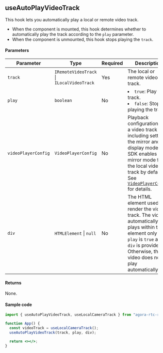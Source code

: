 ## useAutoPlayVideoTrack

This hook lets you automatically play a local or remote video track.

- When the component is mounted, this hook determines whether to automatically play the track according to the `play` parameter.
- When the component is unmounted, this hook stops playing the `track`.

#### Parameters

| Parameter           | Type                                                  | Required | Description                                                                                                                                                                                                                                                                        |
| ------------------- | ----------------------------------------------------- | -------- | ---------------------------------------------------------------------------------------------------------------------------------------------------------------------------------------------------------------------------------------------------------------------------------- |
| `track`             | `IRemoteVideoTrack` &VerticalLine; `ILocalVideoTrack` | Yes      | The local or remote video track.                                                                                                                                                                                                                                                   |
| `play`              | `boolean`                                             | No       | <li>`true`: Play the track.</li><li>`false`: Stop playing the track.</li>                                                                                                                                                                                                          |
| `videoPlayerConfig` | `VideoPlayerConfig`                                   | No       | Playback configurations for a video track including setting the mirror and display mode. The SDK enables mirror mode for the local video track by default. See [`VideoPlayerConfig`](https://api-ref.agora.io/en/video-sdk/web/4.x/interfaces/videoplayerconfig.html) for details. |
| `div`               | `HTMLElement` &VerticalLine; `null`                   | No       | The HTML element used to render the video track. The video automatically plays within this element only if `play` is `true` and `div` is provided. Otherwise, the video does not play automatically.                                                                               |

#### Returns

None.

#### Sample code

```jsx
import { useAutoPlayVideoTrack, useLocalCameraTrack } from "agora-rtc-react";

function App() {
  const videoTrack = useLocalCameraTrack();
  useAutoPlayVideoTrack(track, play, div);

  return <></>;
}
```
